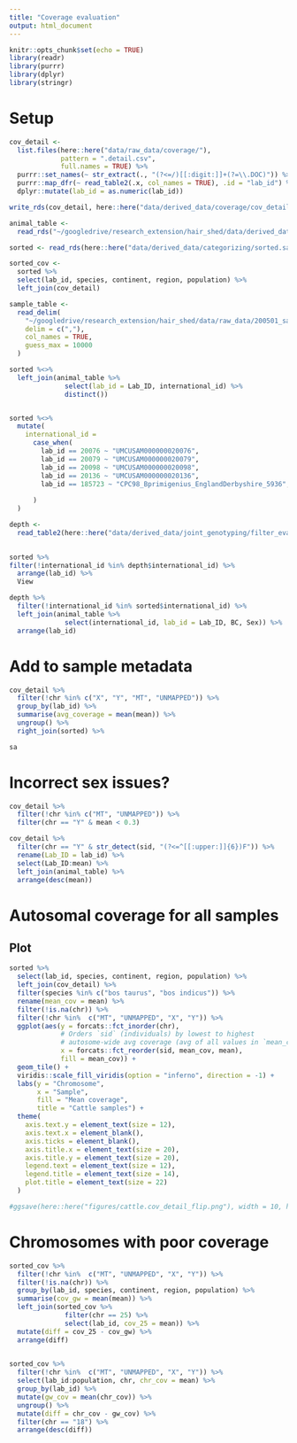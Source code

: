 ```yaml
---
title: "Coverage evaluation"
output: html_document
---
```


```r
knitr::opts_chunk$set(echo = TRUE)
library(readr)
library(purrr)
library(dplyr)
library(stringr)
```

# Setup

```r
cov_detail <- 
  list.files(here::here("data/raw_data/coverage/"),
             pattern = ".detail.csv",
             full.names = TRUE) %>% 
  purrr::set_names(~ str_extract(., "(?<=/)[[:digit:]]+(?=\\.DOC)")) %>%  
  purrr::map_dfr(~ read_table2(.x, col_names = TRUE), .id = "lab_id") %>% 
  dplyr::mutate(lab_id = as.numeric(lab_id))

```

```r
write_rds(cov_detail, here::here("data/derived_data/coverage/cov_detail.rds"))
```

```r
animal_table <-
  read_rds("~/googledrive/research_extension/hair_shed/data/derived_data/animal_table.rds")
```

```r
sorted <- read_rds(here::here("data/derived_data/categorizing/sorted.sample_metadata.rds"))
```

```r
sorted_cov <-
  sorted %>% 
  select(lab_id, species, continent, region, population) %>% 
  left_join(cov_detail) 
```

```r
sample_table <-
  read_delim(
    "~/googledrive/research_extension/hair_shed/data/raw_data/200501_sample_sheet.csv",
    delim = c(","),
    col_names = TRUE,
    guess_max = 10000
  )
```
```r
sorted %<>%
  left_join(animal_table %>%
              select(lab_id = Lab_ID, international_id) %>%
              distinct()) 


sorted %<>% 
  mutate(
    international_id = 
      case_when(
        lab_id == 20076 ~ "UMCUSAM000000020076",
        lab_id == 20079 ~ "UMCUSAM000000020079",
        lab_id == 20098 ~ "UMCUSAM000000020098",
        lab_id == 20136 ~ "UMCUSAM000000020136",
        lab_id == 185723 ~ "CPC98_Bprimigenius_EnglandDerbyshire_5936", 
        
      )
  )
```


```r
depth <-
  read_table2(here::here("data/derived_data/joint_genotyping/filter_eval/filter_eval.with_indels.28.idepth"), skip = 1, col_names = c("international_id", "n_sites", "mean_depth"))
  
```
```r
sorted %>% 
filter(!international_id %in% depth$international_id) %>% 
  arrange(lab_id) %>% 
  View

```

```r
depth %>% 
  filter(!international_id %in% sorted$international_id) %>% 
  left_join(animal_table %>% 
              select(international_id, lab_id = Lab_ID, BC, Sex)) %>% 
  arrange(lab_id)
```


# Add to sample metadata

```r
cov_detail %>% 
  filter(!chr %in% c("X", "Y", "MT", "UNMAPPED")) %>% 
  group_by(lab_id) %>% 
  summarise(avg_coverage = mean(mean)) %>% 
  ungroup() %>% 
  right_join(sorted) %>%
```

```r
sa
```



# Incorrect sex issues?

```r
cov_detail %>% 
  filter(!chr %in% c("MT", "UNMAPPED")) %>% 
  filter(chr == "Y" & mean < 0.3)
```


```r
cov_detail %>% 
  filter(chr == "Y" & str_detect(sid, "(?<=^[[:upper:]]{6})F")) %>% 
  rename(Lab_ID = lab_id) %>% 
  select(Lab_ID:mean) %>% 
  left_join(animal_table) %>% 
  arrange(desc(mean))
```

# Autosomal coverage for all samples

## Plot

```r
sorted %>% 
  select(lab_id, species, continent, region, population) %>% 
  left_join(cov_detail) %>% 
  filter(species %in% c("bos taurus", "bos indicus")) %>% 
  rename(mean_cov = mean) %>% 
  filter(!is.na(chr)) %>% 
  filter(!chr %in%  c("MT", "UNMAPPED", "X", "Y")) %>% 
  ggplot(aes(y = forcats::fct_inorder(chr),
             # Orders `sid` (individuals) by lowest to highest
             # autosome-wide avg coverage (avg of all values in `mean_cov`)
             x = forcats::fct_reorder(sid, mean_cov, mean),
             fill = mean_cov)) +
  geom_tile() +
  viridis::scale_fill_viridis(option = "inferno", direction = -1) +
  labs(y = "Chromosome",
       x = "Sample",
       fill = "Mean coverage",
       title = "Cattle samples") +
  theme(
    axis.text.y = element_text(size = 12),
    axis.text.x = element_blank(),
    axis.ticks = element_blank(),
    axis.title.x = element_text(size = 20),
    axis.title.y = element_text(size = 20),
    legend.text = element_text(size = 12), 
    legend.title = element_text(size = 14),
    plot.title = element_text(size = 22)
  )

#ggsave(here::here("figures/cattle.cov_detail_flip.png"), width = 10, height = 7, dpi = 500)
```



# Chromosomes with poor coverage

```r
sorted_cov %>%
  filter(!chr %in%  c("MT", "UNMAPPED", "X", "Y")) %>%
  filter(!is.na(chr)) %>%
  group_by(lab_id, species, continent, region, population) %>%
  summarise(cov_gw = mean(mean)) %>%
  left_join(sorted_cov %>%
              filter(chr == 25) %>%
              select(lab_id, cov_25 = mean)) %>% 
  mutate(diff = cov_25 - cov_gw) %>% 
  arrange(diff)
  


```

```r
sorted_cov %>%
  filter(!chr %in%  c("MT", "UNMAPPED", "X", "Y")) %>%
  select(lab_id:population, chr, chr_cov = mean) %>% 
  group_by(lab_id) %>% 
  mutate(gw_cov = mean(chr_cov)) %>% 
  ungroup() %>% 
  mutate(diff = chr_cov - gw_cov) %>% 
  filter(chr == "18") %>% 
  arrange(desc(diff))
```


